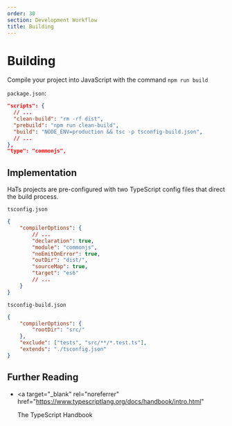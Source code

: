 ```yaml
---
order: 30
section: Development Workflow
title: Building
---
```


# Building

Compile your project into JavaScript with the command `npm run build`

`package.json`:

```json
"scripts": {
  // ...
  "clean-build": "rm -rf dist",
  "prebuild": "npm run clean-build",
  "build": "NODE_ENV=production && tsc -p tsconfig-build.json",
  // ...
},
"type": "commonjs",
```

## Implementation

HaTs projects are pre-configured with two TypeScript config files that direct the build process.

`tsconfig.json`

```json
{
	"compilerOptions": {
		// ...
		"declaration": true,
		"module": "commonjs",
		"noEmitOnError": true,
		"outDir": "dist/",
		"sourceMap": true,
		"target": "es6"
		// ...
	}
}
```

`tsconfig-build.json`

```json
{
	"compilerOptions": {
		"rootDir": "src/"
	},
	"exclude": ["tests", "src/**/*.test.ts"],
	"extends": "./tsconfig.json"
}
```

## Further Reading

- <a
  	target="_blank"
  	rel="noreferrer"
  	href="https://www.typescriptlang.org/docs/handbook/intro.html"
  >
  	The TypeScript Handbook
  </a>
